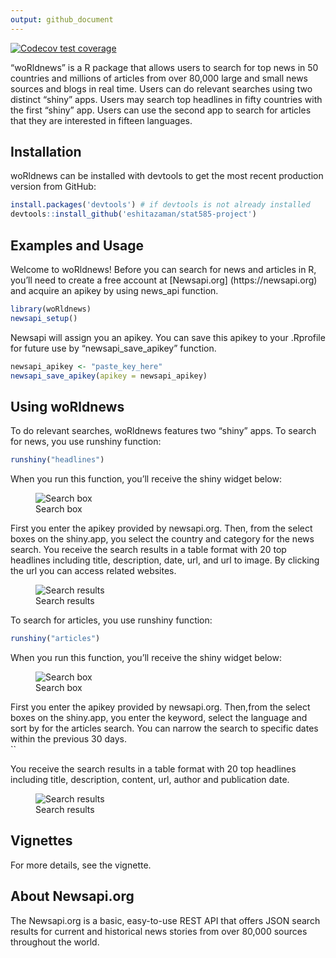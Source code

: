 ```yaml
---
output: github_document
---
```



 <!-- badges: start -->
  [![Codecov test coverage](https://codecov.io/gh/eshitazaman/stat585-project/branch/main/graph/badge.svg)](https://app.codecov.io/gh/eshitazaman/stat585-project?branch=main)
  <!-- badges: end -->
  
"woRldnews" is a R package that allows users to search for top news in 50 countries and millions of articles from over 80,000 large and small news sources and blogs in real time. Users can do relevant searches using two distinct "shiny" apps. Users may search top headlines in fifty countries with the first "shiny" app. Users can use the second app to search for articles that they are interested in fifteen languages. 

## Installation

woRldnews can be installed with devtools to get the most recent production version from GitHub:

```r
install.packages('devtools') # if devtools is not already installed
devtools::install_github('eshitazaman/stat585-project')
```

## Examples and Usage


Welcome to woRldnews! Before you can search for news and articles in R, you'll need to create a free account at [Newsapi.org] (https://newsapi.org) and acquire an apikey by using news_api function.


```r
library(woRldnews)
newsapi_setup()
```

Newsapi will assign you an apikey. You can save this apikey to your .Rprofile for future use by "newsapi_save_apikey" function. 

```r
newsapi_apikey <- "paste_key_here"
newsapi_save_apikey(apikey = newsapi_apikey)
```

## Using woRldnews

To do relevant searches, woRldnews features two  "shiny" apps.
To search for news, you use runshiny function:

```r
runshiny("headlines")
```

When you run this function, you'll receive the shiny widget below: 

![Search box](headlines.png)

First you enter the apikey provided by newsapi.org. Then, from the select boxes on the shiny.app, you select the country and category for the news search. You receive the search results in a table format with 20 top headlines including title, description, date, url, and url to image. By clicking the url you can access related websites. 

![Search results](results.png)

To search for articles, you use runshiny function:

```r
runshiny("articles")
```

When you run this function, you'll receive the shiny widget below: 

![Search box](articles.png)

First you enter the apikey provided by newsapi.org. Then,from the select boxes on the shiny.app, you enter the keyword, select the language and sort by for the articles search. You can narrow the search to specific dates within the previous 30 days.  
``

You receive the search results in a table format with 20 top headlines including title, description, content, url, author and publication date. 


![Search results](articles_results.png)

## Vignettes

For more details, see the vignette.

## About Newsapi.org

The Newsapi.org is a basic, easy-to-use REST API that offers JSON search results for current and historical news stories from over 80,000 sources throughout the world. 



